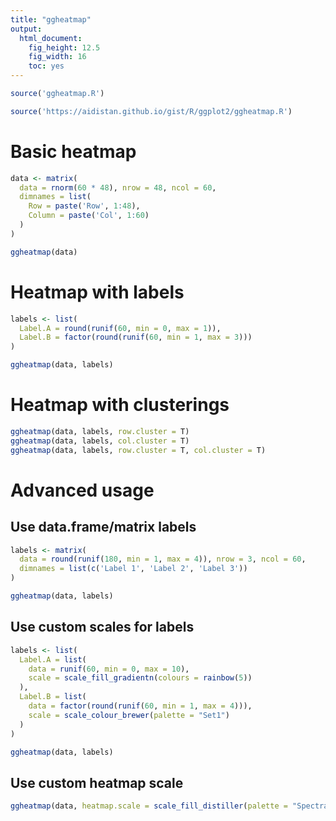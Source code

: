 ```yaml
---
title: "ggheatmap"
output:
  html_document:
    fig_height: 12.5
    fig_width: 16
    toc: yes
---
```


```r
source('ggheatmap.R')
```

```r
source('https://aidistan.github.io/gist/R/ggplot2/ggheatmap.R')
```

# Basic heatmap

```r
data <- matrix(
  data = rnorm(60 * 48), nrow = 48, ncol = 60,
  dimnames = list(
    Row = paste('Row', 1:48),
    Column = paste('Col', 1:60)
  )
)

ggheatmap(data)
```

# Heatmap with labels

```r
labels <- list(
  Label.A = round(runif(60, min = 0, max = 1)),
  Label.B = factor(round(runif(60, min = 1, max = 3)))
)

ggheatmap(data, labels)
```

# Heatmap with clusterings

```r
ggheatmap(data, labels, row.cluster = T)
ggheatmap(data, labels, col.cluster = T)
ggheatmap(data, labels, row.cluster = T, col.cluster = T)
```

# Advanced usage

## Use data.frame/matrix labels

```r
labels <- matrix(
  data = round(runif(180, min = 1, max = 4)), nrow = 3, ncol = 60,
  dimnames = list(c('Label 1', 'Label 2', 'Label 3'))
)

ggheatmap(data, labels)
```

## Use custom scales for labels

```r
labels <- list(
  Label.A = list(
    data = runif(60, min = 0, max = 10),
    scale = scale_fill_gradientn(colours = rainbow(5))
  ),
  Label.B = list(
    data = factor(round(runif(60, min = 1, max = 4))),
    scale = scale_colour_brewer(palette = "Set1")
  )
)

ggheatmap(data, labels)
```

## Use custom heatmap scale

```r
ggheatmap(data, heatmap.scale = scale_fill_distiller(palette = "Spectral"))
```
